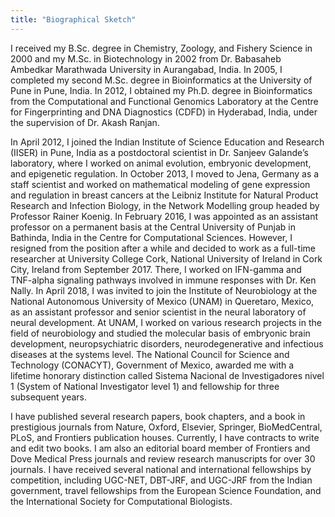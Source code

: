 ```yaml
---
title: "Biographical Sketch"
---
```


I received my B.Sc. degree in Chemistry, Zoology, and Fishery Science in 2000 and my M.Sc. in Biotechnology in 2002 from Dr. Babasaheb Ambedkar Marathwada University in Aurangabad, India. In 2005, I completed my second M.Sc. degree in Bioinformatics at the University of Pune in Pune, India. In 2012, I obtained my Ph.D. degree in Bioinformatics from the Computational and Functional Genomics Laboratory at the Centre for Fingerprinting and DNA Diagnostics (CDFD) in Hyderabad, India, under the supervision of Dr. Akash Ranjan.

In April 2012, I joined the Indian Institute of Science Education and Research (IISER) in Pune, India as a postdoctoral scientist in Dr. Sanjeev Galande’s laboratory, where I worked on animal evolution, embryonic development, and epigenetic regulation. In October 2013, I moved to Jena, Germany as a staff scientist and worked on mathematical modeling of gene expression and regulation in breast cancers at the Leibniz Institute for Natural Product Research and Infection Biology, in the Network Modelling group headed by Professor Rainer Koenig. In February 2016, I was appointed as an assistant professor on a permanent basis at the Central University of Punjab in Bathinda, India in the Centre for Computational Sciences. However, I resigned from the position after a while and decided to work as a full-time researcher at University College Cork, National University of Ireland in Cork City, Ireland from September 2017. There, I worked on IFN-gamma and TNF-alpha signaling pathways involved in immune responses with Dr. Ken Nally. In April 2018, I was invited to join the Institute of Neurobiology at the National Autonomous University of Mexico (UNAM) in Queretaro, Mexico, as an assistant professor and senior scientist in the neural laboratory of neural development. At UNAM, I worked on various research projects in the field of neurobiology and studied the molecular basis of embryonic brain development, neuropsychiatric disorders, neurodegenerative and infectious diseases at the systems level. The National Council for Science and Technology (CONACYT), Government of Mexico, awarded me with a lifetime honorary distinction called Sistema Nacional de Investigadores nivel 1 (System of National Investigator level 1) and fellowship for three subsequent years.

I have published several research papers, book chapters, and a book in prestigious journals from Nature, Oxford, Elsevier, Springer, BioMedCentral, PLoS, and Frontiers publication houses. Currently, I have contracts to write and edit two books. I am also an editorial board member of Frontiers and Dove Medical Press journals and review research manuscripts for over 30 journals. I have received several national and international fellowships by competition, including UGC-NET, DBT-JRF, and UGC-JRF from the Indian government, travel fellowships from the European Science Foundation, and the International Society for Computational Biologists.